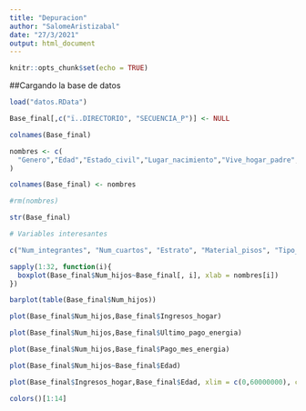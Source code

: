 ```yaml
---
title: "Depuracion"
author: "SalomeAristizabal"
date: "27/3/2021"
output: html_document
---
```


```r
knitr::opts_chunk$set(echo = TRUE)
```

##Cargando la base de datos

```r
load("datos.RData")
```

```r
Base_final[,c("ï..DIRECTORIO", "SECUENCIA_P")] <- NULL
```


```r
colnames(Base_final)
```
```r
nombres <- c(
  "Genero","Edad","Estado_civil","Lugar_nacimiento","Vive_hogar_padre","Educacion_padre","Vive_hogar_madre","Educacion_madre","Etnia","Num_Subsidios","Cant_hogares_vivienda","Tipo_vivienda","Material_pisos","Energia_electrica","Estrato","Acueducto","Alcantarillado","Nivel_educativo","Estudia","Afiliado","Salud_general","Uso_celular","Num_cuartos","Gas_natural","Telefonia_fija","Ingresos_hogar","Contrato_vivienda","Ultimo_pago_energia","Pago_mes_energia","Num_integrantes","Num_hijos"
)
```

```r
colnames(Base_final) <- nombres
```

```r
#rm(nombres)
```

```r
str(Base_final)
```


```r
# Variables interesantes

c("Num_integrantes", "Num_cuartos", "Estrato", "Material_pisos", "Tipo_vivienda", "Num_Subsidios", "Educacion_madre", "Estado_civil")
```


```r
sapply(1:32, function(i){
  boxplot(Base_final$Num_hijos~Base_final[, i], xlab = nombres[i])
})
```


```r
barplot(table(Base_final$Num_hijos))
```
```r
plot(Base_final$Num_hijos,Base_final$Ingresos_hogar)
```

```r
plot(Base_final$Num_hijos,Base_final$Ultimo_pago_energia)
```

```r
plot(Base_final$Num_hijos,Base_final$Pago_mes_energia)
```

```r
plot(Base_final$Num_hijos~Base_final$Edad)
```

```r
plot(Base_final$Ingresos_hogar,Base_final$Edad, xlim = c(0,60000000), col = rainbow(7, start = 0, end = 0.5)[Base_final$Num_hijos], pch=19)
```


```r
colors()[1:14]
```

